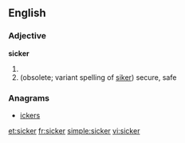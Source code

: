 ==English==
{{rfc|split by ety etc.}}

===Adjective===
'''sicker'''

# {{comparative of|sick}}
# (obsolete; variant spelling of [[siker]]) secure, safe

===Anagrams===
* [[ickers#English|ickers]]

[[et:sicker]]
[[fr:sicker]]
[[simple:sicker]]
[[vi:sicker]]